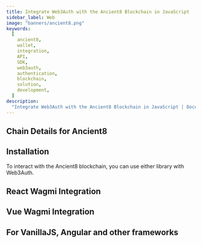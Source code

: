 ```yaml
---
title: Integrate Web3Auth with the Ancient8 Blockchain in JavaScript
sidebar_label: Web
image: "banners/ancient8.png"
keywords:
  [
    ancient8,
    wallet,
    integration,
    API,
    SDK,
    web3auth,
    authentication,
    blockchain,
    solution,
    development,
  ]
description:
  "Integrate Web3Auth with the Ancient8 Blockchain in JavaScript | Documentation - Web3Auth"
---
```



<SEO
  title="Integrate Web3Auth with the Ancient8 Blockchain in JavaScript"
  description="Integrate Web3Auth with the Ancient8 Blockchain in JavaScript | Documentation - Web3Auth"
  image="https://web3auth.io/docs/banners/ancient8.png"
  slug="/connect-blockchain/evm/ancient8/web"
/>

## Chain Details for Ancient8

<ChainDetailsAncient8 />

## Installation

To interact with the Ancient8 blockchain, you can use either library with Web3Auth.

## React Wagmi Integration

<ReactWagmiIntegration />

## Vue Wagmi Integration

<VueWagmiIntegration />

## For VanillaJS, Angular and other frameworks

<JsBlockchainMethods />

